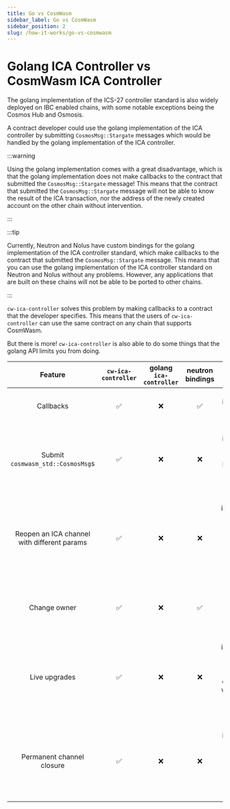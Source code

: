 ```yaml
---
title: Go vs CosmWasm
sidebar_label: Go vs CosmWasm
sidebar_position: 2
slug: /how-it-works/go-vs-cosmwasm
---
```


# Golang ICA Controller vs CosmWasm ICA Controller

The golang implementation of the ICS-27 controller standard is also widely deployed on IBC enabled chains, with some
notable exceptions being the Cosmos Hub and Osmosis.

A contract developer could use the golang implementation of the ICA controller by submitting `CosmosMsg::Stargate`
messages which would be handled by the golang implementation of the ICA controller.

:::warning

Using the golang implementation comes with a great disadvantage, which is that the golang implementation does not
make callbacks to the contract that submitted the `CosmosMsg::Stargate` message! This means that the contract that
submitted the `CosmosMsg::Stargate` message will not be able to know the result of the ICA transaction, nor the
address of the newly created account on the other chain without intervention.

:::

:::tip

Currently, Neutron and Nolus have custom bindings for the golang implementation of the ICA controller standard, which
make callbacks to the contract that submitted the `CosmosMsg::Stargate` message. This means that you can use the
golang implementation of the ICA controller standard on Neutron and Nolus without any problems. However, any
applications that are built on these chains will not be able to be ported to other chains.

:::

`cw-ica-controller` solves this problem by making callbacks to a contract that the developer specifies.
This means that the users of `cw-ica-controller` can use the same contract on any chain that supports CosmWasm.

But there is more! `cw-ica-controller` is also able to do some things that the golang API limits you from doing.

|                 **Feature**                 | `cw-ica-controller` | golang `ica-controller` | neutron bindings |                                                      **Description**                                                      |
|:-------------------------------------------:|:-------------------:|:-----------------------:|:----------------:|:-------------------------------------------------------------------------------------------------------------------------:|
|                  Callbacks                  |          ✅          |            ❌            |         ✅        |                                       Golang implementation does not make callbacks                                       |
|      Submit `cosmwasm_std::CosmosMsg`s      |          ✅          |            ❌            |         ❌        |            Golang implementation requires ICA transactions to be submitted in protobuf or `proto3json` format.            |
| Reopen an ICA channel with different params |          ✅          |            ❌            |         ❌        | In golang implementation, if the channel closes due to timeout the channel can only be reopened with the same parameters. |
|                 Change owner                |          ✅          |            ❌            |         ✅        |                              `cw-ica-controller` uses [`cw-ownable`][1] for owner management                              |
|                Live upgrades                |          ✅          |            ❌            |         ❌        | In golang implementation, new features require coordinated chain upgrades which could get blocked on upgrading CosmosSDK. |
|          Permanent channel closure          |          ✅          |            ❌            |         ❌        |           Golang implementation allows any relayer to always reopen any ICA channel (with the same parameters).           |

[1]: https://github.com/larry0x/cw-plus-plus/tree/main/packages/ownable
